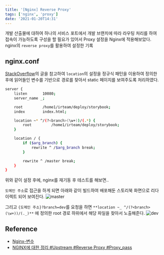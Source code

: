 ```yaml
---
title: '[Nginx] Reverse Proxy'
tags: ['nginx', 'proxy']
date: '2021-01-20T14:31'
---
```


개발 산출물에 대하여 하나의 서비스 포트에서 개발 브랜치에 따라 라우팅 처리를 하여 접속이 가능하도록 구성을 할 필요가 있어서 Proxy 설정을 Nginx에 적용해보았다.
nginx의 `reverse proxy`를 활용하여 설정한 기록

<!--truncate-->

## nginx.conf

[StackOverflow](https://superuser.com/questions/330194/how-to-i-get-variables-from-location-in-nginx)의 글을 참고하여
`location`의 설정을 정규식 패턴을 이용하여 정의한 후에 읽어들인 변수를 기반으로 경로를 찾아서 static 페이지를 보여주도록 처리하였다.

```bash
server {
    listen       10080;
    server_name _;

   	root		 /home1/irteam/deploy/storybook;
	index        index.html;

	location ~* ^/(?<branch>(\w+))/(.*) {
    	root		 /home1/irteam/deploy/storybook;
	}

	location / {
		if ($arg_branch) {
			rewrite ^ /$arg_branch break;
		}

		rewrite ^ /master break;
    }
}
```

위와 같이 설정 후에, nginx를 재기동 후 테스트를 해보면..

`도메인 주소`로 접근을 하게 되면 아래와 같이 빌드하여 배포해둔 스토리북 화면으로 리다이렉트 되어 보여진다.
![master](./master.png)

그리고 `{도메인 주소}?branch=dev`를 요청을 하면 `**location ~_ ^/(?<branch>(\w+))/(._)**` 에 정의한
root 경로 하위에서 해당 파일을 찾아서 노출해준다.
![dev](./dev.png)

## Reference

- [Nginx-변수](https://opentutorials.org/module/384/4508)
- [NGINX에 대한 정리 #Upstream #Reverse Proxy #Proxy_pass](https://developer88.tistory.com/299/)
